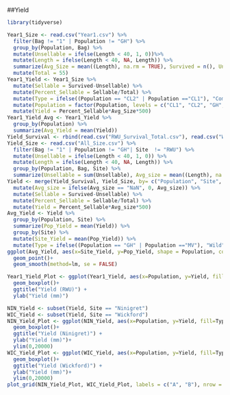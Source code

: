 ##Yield
```{r}
library(tidyverse)
```

```{r}
Year1_Size <- read.csv("Year1.csv") %>% 
  filter(Bag != "1" | Population != "GH") %>%
  group_by(Population, Bag) %>%
  mutate(Unsellable = ifelse(Length < 40, 1, 0))%>%
  mutate(Length = ifelse(Length < 40, NA, Length)) %>%
  summarize(Avg_Size = mean((Length), na.rm = TRUE), Survived = n(), Unsellable = sum(Unsellable)) %>%
  mutate(Total = 55) 
Year1_Yield <- Year1_Size %>%
  mutate(Sellable = Survived-Unsellable) %>%
  mutate(Percent_Sellable = Sellable/Total) %>%
  mutate(Type = ifelse((Population == "CL2" | Population =="CL1"), "Commercial", "Wild")) %>%
  mutate(Population = factor(Population, levels = c("CL1", "CL2", "GH", "MV", "CT", "NR"))) %>%
  mutate(Yield = Percent_Sellable*Avg_Size*500) 
Year1_Yield_Avg <- Year1_Yield %>%
  group_by(Population) %>%
  summarize(Avg_Yield = mean(Yield))
Yield_Survival <- rbind(read.csv("RWU_Survival_Total.csv"), read.csv("WIC_Survival_Total.csv"), read.csv("NIN_Survival_Total.csv"))
Yield_Size <- read.csv("All_Size.csv") %>% 
  filter(Bag != "1" | Population != "GH"| Site  != "RWU") %>%
  mutate(Unsellable = ifelse(Length < 40, 1, 0)) %>%
  mutate(Length = ifelse(Length < 40, NA, Length)) %>%
  group_by(Population, Bag, Site) %>%
  summarize(Unsellable = sum(Unsellable), Avg_size = mean((Length), na.rm = TRUE)) 
Yield <- merge(Yield_Survival, Yield_Size, by= c("Population", "Site", "Bag")) %>%
  mutate(Avg_size = ifelse(Avg_size == "NaN", 0, Avg_size)) %>%
  mutate(Sellable = Survived-Unsellable) %>%
  mutate(Percent_Sellable = Sellable/Total) %>%
  mutate(Yield = Percent_Sellable*Avg_size*500) 
Avg_Yield <- Yield %>%
  group_by(Population, Site) %>%
  summarize(Pop_Yield = mean(Yield)) %>%
  group_by(Site) %>%
  mutate(Site_Yield = mean(Pop_Yield)) %>%
  mutate(Type = ifelse((Population == "GH" | Population =="MV"), "Wild", "Commercial")) 
ggplot(Avg_Yield, aes(x=Site_Yield, y=Pop_Yield, shape = Population, color = Type))+
  geom_point()+
  geom_smooth(method=lm, se = FALSE)  
```

```{r}
Year1_Yield_Plot <- ggplot(Year1_Yield, aes(x=Population, y=Yield, fill=Type))+
  geom_boxplot()+
  ggtitle("Yield (RWU)") +
  ylab("Yield (mm)")
```

```{r}
NIN_Yield <- subset(Yield, Site == "Ninigret")
WIC_Yield <- subset(Yield, Site == "Wickford")
NIN_Yield_Plot <- ggplot(NIN_Yield, aes(x=Population, y=Yield, fill=Type))+
  geom_boxplot()+
  ggtitle("Yield (Ninigret)") +
  ylab("Yield (mm)")+
  ylim(0,20000)
WIC_Yield_Plot <- ggplot(WIC_Yield, aes(x=Population, y=Yield, fill=Type))+
  geom_boxplot()+
  ggtitle("Yield (Wickford)") +
  ylab("Yield (mm)")+
  ylim(0,20000)
plot_grid(NIN_Yield_Plot, WIC_Yield_Plot, labels = c("A", "B"), nrow = 1, ncol =2)
```

